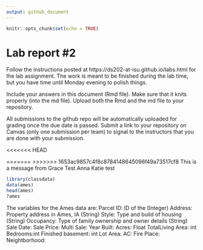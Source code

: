 ```yaml
---
output: github_document
---
```


<!-- README.md is generated from README.Rmd. Please edit the README.Rmd file -->


```r
knitr::opts_chunk$set(echo = TRUE)
```

# Lab report #2

Follow the instructions posted at https://ds202-at-isu.github.io/labs.html for the lab assignment. The work is meant to be finished during the lab time, but you have time until Monday evening to polish things.

Include your answers in this document (Rmd file). Make sure that it knits properly (into the md file). Upload both the Rmd and the md file to your repository.  

All submissions to the github repo will be automatically uploaded for grading once the due date is passed.
Submit a link to your repository on Canvas (only one submission per team) to signal to the instructors that you are done with your submission.

<<<<<<< HEAD

=======
>>>>>>> 1653ac9857c4f8c8784148645096f49a73517cf8
This is a message from Grace
Test Anna
Katie test


```r

library(classdata)
data(ames)
head(ames)
?ames

```





The variables for the Ames data are:
Parcel ID: ID of the (Integer) 
Address: Property address in Ames, IA (String)
Style: Type and build of housing (String)
Occupancy: Type of family ownership and owner details (String)
Sale Date: 
Sale Price: 
Multi Sale:
Year Built:
Acres: Float
TotalLiving Area: int
Bedrooms:int
Finished basement: int
Lot Area:
AC:
Fire Place:
Neightborhood:





